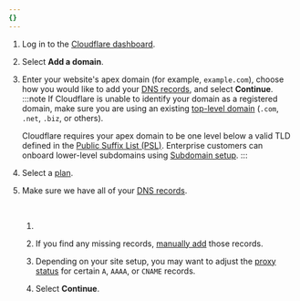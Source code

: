 ```yaml
---
{}
---
```



1. Log in to the [Cloudflare dashboard](https://dash.cloudflare.com/login).
2. Select **Add a domain**.
3. Enter your website's <GlossaryTooltip term="apex domain">apex domain</GlossaryTooltip> (for example, `example.com`), choose how you would like to add your [DNS records](/dns/manage-dns-records/), and select **Continue**.
   :::note
   If Cloudflare is unable to identify your domain as a registered domain, make sure you are using an existing [top-level domain](https://www.cloudflare.com/learning/dns/top-level-domain/) (`.com`, `.net`, `.biz`, or others).

   Cloudflare requires your apex domain to be one level below a valid TLD defined in the [Public Suffix List (PSL)](https://github.com/publicsuffix/list/blob/master/public_suffix_list.dat). Enterprise customers can onboard lower-level subdomains using [Subdomain setup](/dns/zone-setups/subdomain-setup/).
   :::

4. Select a [plan](https://www.cloudflare.com/plans/#compare-features).
5. Make sure we have all of your [DNS records](/dns/manage-dns-records/).

   <Render file="dns-scan-intro" product="dns" /> <br />

   1. <Render file="dns-scan-procedure" product="dns" />

      <Render file="dns-nxdomain-warning" product="dns" />

   2. If you find any missing records, [manually add](/dns/manage-dns-records/how-to/create-dns-records/) those records.
   3. Depending on your site setup, you may want to adjust the [proxy status](/dns/manage-dns-records/reference/proxied-dns-records/) for certain `A`, `AAAA`, or `CNAME` records.
   4. Select **Continue**.
